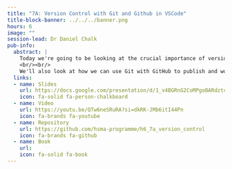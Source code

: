 ```yaml
---
title: "7A: Version Control with Git and Github in VSCode"
title-block-banner: ../../../banner.png
hours: 6
image: ""
session-lead: Dr Daniel Chalk
pub-info:
  abstract: |
    Today we're going to be looking at the crucial importance of version control, and how we can use Git - a distributed version control system - to allow us to this.  
    <br/><br/>
    We'll also look at how we can use Git with GitHub to publish and work with repositories hosted online.  
  links:
  - name: Slides
    url: https://docs.google.com/presentation/d/1_v4BGRnG2CoMPgoBARdztc2dl-yciiu1dQ1qhtp3avk/edit?usp=sharing
    icon: fa-solid fa-person-chalkboard
  - name: Video
    url: https://youtu.be/QTw6neSRuRA?si=dkRK-JMb6itI44Pn
    icon: fa-brands fa-youtube
  - name: Repository
    url: https://github.com/hsma-programme/h6_7a_version_control
    icon: fa-brands fa-github
  - name: Book
    url: 
    icon: fa-solid fa-book
---
```

